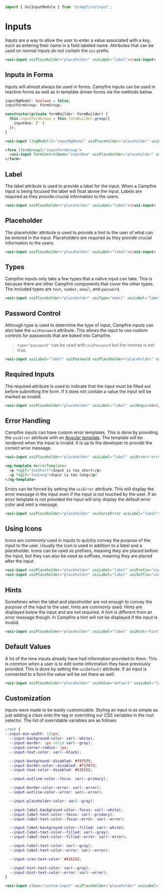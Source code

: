 ```ts
import { UsiInputModule } from '@campfire/input';
```

# Inputs
Inputs are a way to allow the user to enter a value associated with a key, such as entering their name in a field
labeled name. Attributes that can be used on normal inputs do not contain the `usi` prefix.

```html
<usi-input usiPlaceholder="placeholder" usiLabel="label"></usi-input>
```

## Inputs in Forms
Inputs will almost always be used in forms. Campfire inputs can be used in reactive forms as well as in
template driven forms via the methods below.

```ts
inputNgModel: boolean = false;
inputFormGroup: FormGroup;

constructor(private formBuilder: FormBuilder) {
  this.inputFormGroup = this.formBuilder.group({
    inputOne: ['']
  });
}
```

```html
<usi-input [(ngModel)]="inputNgModel" usiPlaceholder="placeholder" usiLabel="label"></usi-input>

<form [formGroup]="inputFormGroup">
  <usi-input formControlName="inputOne" usiPlaceholder="placeholder" usiLabel="label"></usi-input>
</form>
```

## Label
The label attribute is used to provide a label for the input. When a Campfire input is being focused the label will float
above the input. Labels are required as they provide crucial information to the users.

```html
<usi-input usiPlaceholder="placeholder" usiLabel="label"></usi-input>
```

## Placeholder
The placeholder attribute is used to provide a hint to the user of what can be entered in the input. Placeholders are
required as they provide crucial information to the users.

```html
<usi-input usiPlaceholder="placeholder" usiLabel="label"></usi-input>
```

## Types
Campfire inputs only take a few types that a native input can take. This is because there are other Campfire components
that cover the other types. The included types are `text`, `number`, `email`, and `password`.

```html
<usi-input usiPlaceholder="placeholder" usiType="email" usiLabel="label"></usi-input>
```

## Password Control
Although type is used to determine the type of input, Campfire inputs can also take the `usiPassword` attribute. This
allows the input to use custom controls for passwords that are baked into Campfire.

> `type="password"` can be used with `usiPassword` but the inverse is not true.

```html
<usi-input usiLabel="label" usiPassword usiPlaceholder="placeholder" usiType="password"></usi-input>
```

## Required Inputs
The required attribute is used to indicate that the input must be filled out before submitting the form. If it does not
contain a value the input will be marked as invalid.

```html
<usi-input usiPlaceholder="placeholder" usiLabel="label" usiRequired></usi-input>
```

## Error Handling
Campfire inputs can have custom error templates. This is done by providing the `usiError` attribute with an
[Angular template](https://angular.io/api/core/ng-template). The template will be rendered when the input is invalid.
It is up to the developer to provide the correct error message.

```html
<usi-input usiPlaceholder="placeholder" usiLabel="label" usiError="errorTemplate"></usi-input>

<ng-template #errorTemplate>
  <p *ngIf="tooShort">Input is too short</p>
  <p *ngIf="tooLong">Input is too long</p>
</ng-template>
```

Errors can be forced by setting the `usiError` attribute. This will display the error message in the input even if the
input is not touched by the user. If an error template is not provided the input will only display the default error
color and omit a message.

```html
<usi-input usiPlaceholder="placeholder" usiForceError usiLabel="label"></usi-input>
```

## Using Icons
Icons are commonly used in inputs to quickly convey the purpose of the input to the user. Usually the icon is used in
addition to a label and a placeholder. Icons can be used as prefixes, meaning they are placed before the input, but they
can also be used as suffixes, meaning they are placed after the input.

```html
<usi-input usiPlaceholder="placeholder" usiLabel="label" usiPrefix="user"></usi-input>
<usi-input usiPlaceholder="placeholder" usiLabel="label" usiSuffix="user"></usi-input>
```

## Hints
Sometimes when the label and placeholder are not enough to convey the purpose of the input to the user, hints are
commonly used. Hints are displayed below the input and are not required. A hint is different from an error message though.
In Campfire a hint will not be displayed if the input is invalid.

```html
<usi-input usiPlaceholder="placeholder" usiLabel="label" usiHint="hint"></usi-input>
```

## Default Values
A lot of the time inputs already have had information provided to them. This is common when a user is to edit some
information they have previously provided. This is done by setting the `usiDefault` attribute. If an input is connected
to a form the value will be set there as well.

```html
<usi-input usiPlaceholder="placeholder" usiValue="default" usiLabel="label"></usi-input>
```

## Customization
Inputs were made to be easily customizable. Styling an input is as simple as just adding a class onto the tag or
overriding our CSS variables in the root selector. The list of overridable variables are as follows:

```css
:root {
--input-min-width: 135px;
  --input-background-color: var(--white);
  --input-border: 1px solid var(--gray);
  --input-corner-radius: 3px;
  --input-text-color: var(--black);

  --input-background--disabled: #f5f5f5;
  --input-border-color--disabled: #717073;
  --input-text-color--disabled: #515152;

  --input-outline-color--focus: var(--primary);

  --input-border-color--error: var(--error);
  --input-outline-color--error: var(--error);

  --input-placeholder-color: var(--gray);

  --input-label-background-color--focus: var(--white);
  --input-label-text-color--focus: var(--primary);
  --input-label-text-color--focus--error: var(--error);

  --input-label-background-color--filled: var(--white);
  --input-label-text-color--filled: var(--gray);
  --input-label-text-color--filled--error: var(--error);

  --input-label-text-color: var(--gray);
  --input-label-text-color--error: var(--error);

  --input-icon-text-color: #515152;

  --input-hint-text-color: var(--gray);
  --input-hint-text-color--error: var(--error);
}
```

```html
<usi-input class="custom-input" usiPlaceholder="placeholder" usiLabel="label"></usi-input>
```
